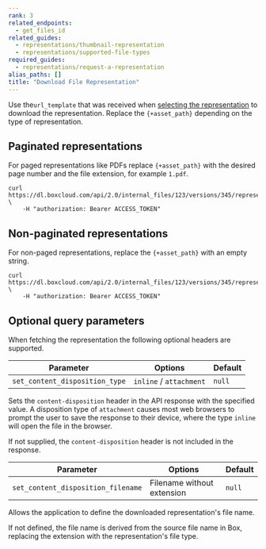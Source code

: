 ```yaml
---
rank: 3
related_endpoints:
  - get_files_id
related_guides:
  - representations/thumbnail-representation
  - representations/supported-file-types
required_guides:
  - representations/request-a-representation
alias_paths: []
title: "Download File Representation"
---
```

Use the`url_template` that was received when
[selecting the representation][select_representation] to download
the representation. Replace the `{+asset_path}` depending on
the type of representation.

## Paginated representations

For paged representations like PDFs replace `{+asset_path}`
with the desired page number and the file extension, for example
`1.pdf`.

```curl
curl https://dl.boxcloud.com/api/2.0/internal_files/123/versions/345/representations/pdf/content/3.pdf \
    -H "authorization: Bearer ACCESS_TOKEN"
```

## Non-paginated representations

For non-paged representations, replace the `{+asset_path}` with
an empty string.

```curl
curl https://dl.boxcloud.com/api/2.0/internal_files/123/versions/345/representations/jpg_32x32/content/ \
    -H "authorization: Bearer ACCESS_TOKEN"
```

## Optional query parameters

When fetching the representation the following optional headers
are supported.

| Parameter                      | Options                 | Default |
| ------------------------------ | ----------------------- | ------- |
| `set_content_disposition_type` | `inline` / `attachment` | `null`  |

Sets the `content-disposition` header in the API response with the specified
value. A disposition type of `attachment` causes most web browsers to prompt
the user to save the response to their device, where the type `inline`
will open the file in the browser.

If not supplied, the `content-disposition` header is not included in the
response.

| Parameter                      | Options                    | Default |
| ------------------------------ | -------------------------- | ------- |
| `set_content_disposition_filename` | Filename without extension | `null`  |

Allows the application to define the downloaded representation's file name.

If not defined, the file name is derived from the source file name in Box,
replacing the extension with the representation's file type.

[select_representation]: guide://representations/request-a-representation
